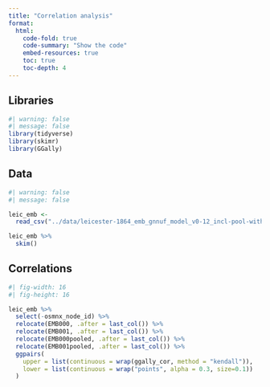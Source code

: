 ```yaml
---
title: "Correlation analysis"
format:
  html:
    code-fold: true
    code-summary: "Show the code"
    embed-resources: true
    toc: true
    toc-depth: 4
---
```


## Libraries

```r
#| warning: false
#| message: false
library(tidyverse)
library(skimr)
library(GGally)
```

## Data

```r
#| warning: false
#| message: false

leic_emb <- 
  read_csv("../data/leicester-1864_emb_gnnuf_model_v0-12_incl-pool-with-stats.csv")

leic_emb %>% 
  skim()
```

## Correlations

```r
#| fig-width: 16
#| fig-height: 16

leic_emb %>%
  select(-osmnx_node_id) %>% 
  relocate(EMB000, .after = last_col()) %>%
  relocate(EMB001, .after = last_col()) %>%
  relocate(EMB000pooled, .after = last_col()) %>%
  relocate(EMB001pooled, .after = last_col()) %>%
  ggpairs(
    upper = list(continuous = wrap(ggally_cor, method = "kendall")),
    lower = list(continuous = wrap("points", alpha = 0.3, size=0.1))
  )
```

